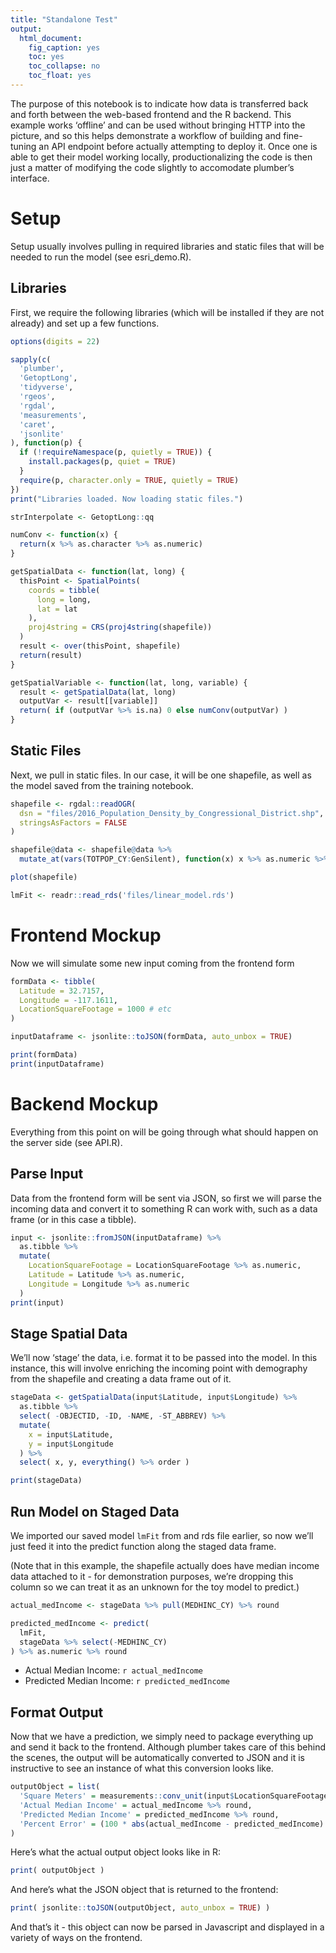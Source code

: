 ```yaml
---
title: "Standalone Test"
output:
  html_document:
    fig_caption: yes
    toc: yes
    toc_collapse: no
    toc_float: yes
---
```


The purpose of this notebook is to indicate how data is transferred back and forth between the web-based frontend and the R backend. This example works 'offline' and can be used without bringing HTTP into the picture, and so this helps demonstrate a workflow of building and fine-tuning an API endpoint before actually attempting to deploy it. Once one is able to get their model working locally, productionalizing the code is then just a matter of modifying the code slightly to accomodate plumber's interface.

# Setup

Setup usually involves pulling in required libraries and static files that will be needed to run the model (see esri_demo.R).

## Libraries
First, we require the following libraries (which will be installed if they are not already) and set up a few functions.
```r
options(digits = 22)

sapply(c(
  'plumber',
  'GetoptLong',
  'tidyverse',
  'rgeos',
  'rgdal',
  'measurements',
  'caret',
  'jsonlite'
), function(p) {
  if (!requireNamespace(p, quietly = TRUE)) {
    install.packages(p, quiet = TRUE)
  }
  require(p, character.only = TRUE, quietly = TRUE)
})
print("Libraries loaded. Now loading static files.")

strInterpolate <- GetoptLong::qq

numConv <- function(x) {
  return(x %>% as.character %>% as.numeric)
}

getSpatialData <- function(lat, long) {
  thisPoint <- SpatialPoints(
    coords = tibble(
      long = long,
      lat = lat
    ),
    proj4string = CRS(proj4string(shapefile))
  )
  result <- over(thisPoint, shapefile)
  return(result)
}

getSpatialVariable <- function(lat, long, variable) {
  result <- getSpatialData(lat, long)
  outputVar <- result[[variable]]
  return( if (outputVar %>% is.na) 0 else numConv(outputVar) )
}
```

## Static Files

Next, we pull in static files. In our case, it will be one shapefile, as well as the model saved from the training notebook.
```r
shapefile <- rgdal::readOGR(
  dsn = "files/2016_Population_Density_by_Congressional_District.shp",
  stringsAsFactors = FALSE
)

shapefile@data <- shapefile@data %>%
  mutate_at(vars(TOTPOP_CY:GenSilent), function(x) x %>% as.numeric %>% round(10))

plot(shapefile)

lmFit <- readr::read_rds('files/linear_model.rds')
```

# Frontend Mockup

Now we will simulate some new input coming from the frontend form
```r
formData <- tibble(
  Latitude = 32.7157,
  Longitude = -117.1611,
  LocationSquareFootage = 1000 # etc
)

inputDataframe <- jsonlite::toJSON(formData, auto_unbox = TRUE)

print(formData)
print(inputDataframe)
```

# Backend Mockup

Everything from this point on will be going through what should happen on the server side (see API.R).

## Parse Input

Data from the frontend form will be sent via JSON, so first we will parse the incoming data and convert it to something R can work with, such as a data frame (or in this case a tibble).
```r
input <- jsonlite::fromJSON(inputDataframe) %>%
  as.tibble %>%
  mutate(
    LocationSquareFootage = LocationSquareFootage %>% as.numeric,
    Latitude = Latitude %>% as.numeric,
    Longitude = Longitude %>% as.numeric
  )
print(input)
```

## Stage Spatial Data

We'll now 'stage' the data, i.e. format it to be passed into the model. In this instance, this will involve enriching the incoming point with demography from the shapefile and creating a data frame out of it.

```r
stageData <- getSpatialData(input$Latitude, input$Longitude) %>%
  as.tibble %>%
  select( -OBJECTID, -ID, -NAME, -ST_ABBREV) %>%
  mutate(
    x = input$Latitude,
    y = input$Longitude
  ) %>%
  select( x, y, everything() %>% order )

print(stageData)
```

## Run Model on Staged Data

We imported our saved model `lmFit` from and rds file earlier, so now we'll just feed it into the predict function along the staged data frame.

(Note that in this example, the shapefile actually does have median income data attached to it - for demonstration purposes, we're dropping this column so we can treat it as an unknown for the toy model to predict.)

```r
actual_medIncome <- stageData %>% pull(MEDHINC_CY) %>% round

predicted_medIncome <- predict(
  lmFit,
  stageData %>% select(-MEDHINC_CY)
) %>% as.numeric %>% round
```

- Actual Median Income: `r actual_medIncome`
- Predicted Median Income: `r predicted_medIncome`

## Format Output

Now that we have a prediction, we simply need to package everything up and send it back to the frontend. Although plumber takes care of this behind the scenes, the output will be automatically converted to JSON and it is instructive to see an instance of what this conversion looks like.

```r
outputObject = list(
  'Square Meters' = measurements::conv_unit(input$LocationSquareFootage, 'ft2', 'm2'),
  'Actual Median Income' = actual_medIncome %>% round,
  'Predicted Median Income' = predicted_medIncome %>% round,
  'Percent Error' = (100 * abs(actual_medIncome - predicted_medIncome) / actual_medIncome) %>% round(2)
)
```

Here's what the actual output object looks like in R:
```r
print( outputObject )
```

And here's what the JSON object that is returned to the frontend:
```r
print( jsonlite::toJSON(outputObject, auto_unbox = TRUE) )
```

And that's it - this object can now be parsed in Javascript and displayed in a variety of ways on the frontend.